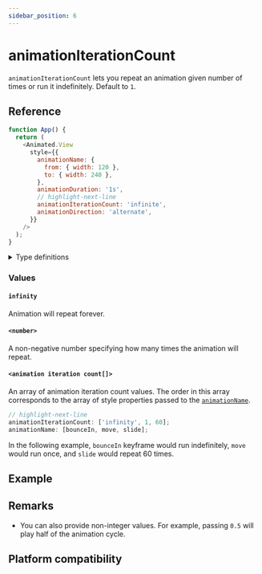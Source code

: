 ```yaml
---
sidebar_position: 6
---
```


# animationIterationCount

`animationIterationCount` lets you repeat an animation given number of times or run it indefinitely. Default to `1`.


<InteractiveExample
  src={AnimationIterationCountBasicSrc}
  component={AnimationIterationCountBasic}
/>

## Reference

```javascript
function App() {
  return (
    <Animated.View
      style={{
        animationName: {
          from: { width: 120 },
          to: { width: 240 },
        },
        animationDuration: '1s',
        // highlight-next-line
        animationIterationCount: 'infinite',
        animationDirection: 'alternate',
      }}
    />
  );
}
```

<details>
<summary>Type definitions</summary>

```typescript
type CSSAnimationIterationCount = 'infinite' | number;

animationIterationCount: CSSAnimationIterationCount | CSSAnimationIterationCount[];
```

</details>

### Values

#### `infinity`

Animation will repeat forever.

#### `<number>`

A non-negative number specifying how many times the animation will repeat.

#### `<animation iteration count[]>`

An array of animation iteration count values. The order in this array corresponds to the array of style properties passed to the [`animationName`](/docs/css-animations/animation-name).

```typescript
// highlight-next-line
animationIterationCount: ['infinity', 1, 60];
animationName: [bounceIn, move, slide];
```

In the following example, `bounceIn` keyframe would run indefinitely, `move` would run once, and `slide` would repeat 60 times.

## Example


<InteractiveExample
  src={AnimationIterationCountSrc}
  component={AnimationIterationCount}
  label="Square wobbles 3 times"
/>

## Remarks

- You can also provide non-integer values. For example, passing `0.5` will play half of the animation cycle.

## Platform compatibility

<PlatformCompatibility android ios web />
